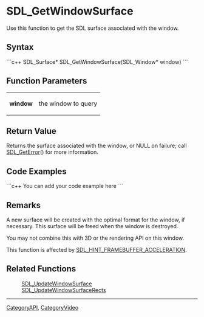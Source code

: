 <!-- pragma section-numbers off -->
<!-- pragma camelcase off -->

= SDL_GetWindowSurface =
Use this function to get the SDL surface associated with the window.


== Syntax ==
```c++
SDL_Surface* SDL_GetWindowSurface(SDL_Window* window)
```

== Function Parameters ==
{|
|'''window'''
|the window to query
|}

== Return Value ==
Returns the surface associated with the window, or NULL on failure; call [[SDL_GetError]]() for more information.

== Code Examples ==
```c++
You can add your code example here
```

== Remarks ==
A new surface will be created with the optimal format for the window, if necessary. This surface will be freed when the window is destroyed.

You may not combine this with 3D or the rendering API on this window.

This function is affected by [[SDL_HINT_FRAMEBUFFER_ACCELERATION]].

== Related Functions ==
:[[SDL_UpdateWindowSurface]]
:[[SDL_UpdateWindowSurfaceRects]]

----
[[CategoryAPI]], [[CategoryVideo]]
